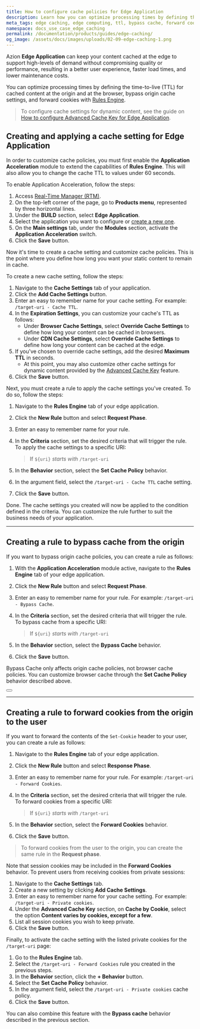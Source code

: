 ```yaml
---
title: How to configure cache policies for Edge Application
description: Learn how you can optimize processing times by defining the time-to-live (TTL) for cached content at the origin and at the browser, bypass origin cache settings, and forward cookies using Application Acceleration for Edge Application.
meta_tags: edge caching, edge computing, ttl, bypass cache, forward cookies
namespace: docs_use_case_edge_caching
permalink: /documentation/products/guides/edge-caching/
og_image: /assets/docs/images/uploads/02-09-edge-caching-1.png
---
```


Azion **Edge Application** can keep your content cached at the edge to support high-levels of demand without compromising quality or performance, resulting in a better user experience, faster load times, and lower maintenance costs.

You can optimize processing times by defining the time-to-live (TTL) for cached content at the origin and at the browser, bypass origin cache settings, and forward cookies with [Rules Engine](/en/documentation/products/edge-application/rules-engine/).

> To configure cache settings for dynamic content, see the guide on [How to configure Advanced Cache Key for Edge Application](/en/documentation/products/guides/apis-performance-sites-application-acceleration/).

## Creating and applying a cache setting for Edge Application 

In order to customize cache policies, you must first enable the **Application Acceleration** module to extend the capabilities of **Rules Engine**. This will also allow you to change the cache TTL to values under 60 seconds.

To enable Application Acceleration, follow the steps:

1. Access [Real-Time Manager (RTM)](https://manager.azion.com).
2. On the top-left corner of the page, go to **Products menu**, represented by three horizontal lines.
3. Under the **BUILD** section, select **Edge Application**.
4. Select the application you want to configure or [create a new one](/en/documentation/products/getting-started/).
5. On the **Main settings** tab, under the **Modules** section, activate the **Application Acceleration** switch.
6. Click the **Save** button.

Now it's time to create a cache setting and customize cache policies. This is the point where you define how long you want your static content to remain in cache.

To create a new cache setting, follow the steps:

1. Navigate to the **Cache Settings** tab of your application.
2. Click the **Add Cache Settings** button.
3. Enter an easy to remember name for your cache setting. For example: `/target-uri - Cache TTL`.
4. In the **Expiration Settings**, you can customize your cache's TTL as follows:
   - Under **Browser Cache Settings**, select **Override Cache Settings** to define how long your content can be cached in browsers.
   - Under **CDN Cache Settings**, select **Override Cache Settings** to define how long your content can be cached at the edge.
5. If you've chosen to override cache settings, add the desired **Maximum TTL** in seconds.
   - At this point, you may also customize other cache settings for dynamic content provided by the [Advanced Cache Key](/en/documentation/products/edge-application/cache-settings/#advanced-cache-key) feature.
6. Click the **Save** button.

Next, you must create a rule to apply the cache settings you've created. To do so, follow the steps:

1. Navigate to the **Rules Engine** tab of your edge application.
2. Click the **New Rule** button and select **Request Phase**.
3. Enter an easy to remember name for your rule.
4. In the **Criteria** section, set the desired criteria that will trigger the rule. To apply the cache settings to a specific URI:

    > If `${uri}` *starts with* `/target-uri`

5. In the **Behavior** section, select the **Set Cache Policy** behavior.
6. In the argument field, select the `/target-uri - Cache TTL` cache setting.
7. Click the **Save** button.

Done. The cache settings you created will now be applied to the condition defined in the criteria. You can customize the rule further to suit the business needs of your application.

---

## Creating a rule to bypass cache from the origin

If you want to bypass origin cache policies, you can create a rule as follows:

1. With the **Application Acceleration** module active, navigate to the **Rules Engine** tab of your edge application.
2. Click the **New Rule** button and select **Request Phase**.
3. Enter an easy to remember name for your rule. For example: `/target-uri - Bypass Cache`.
4. In the **Criteria** section, set the desired criteria that will trigger the rule. To bypass cache from a specific URI:

    > If `${uri}` *starts with* `/target-uri`

5. In the **Behavior** section, select the **Bypass Cache** behavior.
6. Click the **Save** button.

Bypass Cache only affects origin cache policies, not browser cache policies. You can customize browser cache through the **Set Cache Policy** behavior described above.

<Button href="/en/documentation/products/edge-application/rules-engine/#bypass-cache" text="Learn more about Bypass Cache"></Button>

---

## Creating a rule to forward cookies from the origin to the user

If you want to forward the contents of the `Set-Cookie` header to your user, you can create a rule as follows:

1. Navigate to the **Rules Engine** tab of your edge application.
2. Click the **New Rule** button and select **Response Phase**.
3. Enter an easy to remember name for your rule. For example: `/target-uri - Forward Cookies`.
4. In the **Criteria** section, set the desired criteria that will trigger the rule. To forward cookies from a specific URI:

    > If `${uri}` *starts with* `/target-uri`

5. In the **Behavior** section, select the **Forward Cookies** behavior.
6. Click the **Save** button.

> To forward cookies from the user to the origin, you can create the same rule in the **Request phase**.

Note that session cookies may be included in the **Forward Cookies** behavior. To prevent users from receiving cookies from private sessions:

1. Navigate to the **Cache Settings** tab.
2. Create a new setting by clicking **Add Cache Settings**.
3. Enter an easy to remember name for your cache setting. For example: `/target-uri - Private cookies`.
4. Under the **Advanced Cache Key** section, on **Cache by Cookie**, select the option **Content varies by cookies, except for a few**.
5. List all session cookies you wish to keep private.
6. Click the **Save** button.

Finally, to activate the cache setting with the listed private cookies for the `/target-uri` page:

1. Go to the **Rules Engine** tab.
2. Select the `/target-uri - Forward Cookies` rule you created in the previous steps.
3. In the **Behavior** section, click the **+ Behavior** button.
4. Select the **Set Cache Policy** behavior.
5. In the argument field, select the `/target-uri - Private cookies` cache policy.
6. Click the **Save** button.

You can also combine this feature with the **Bypass cache** behavior described in the previous section.
